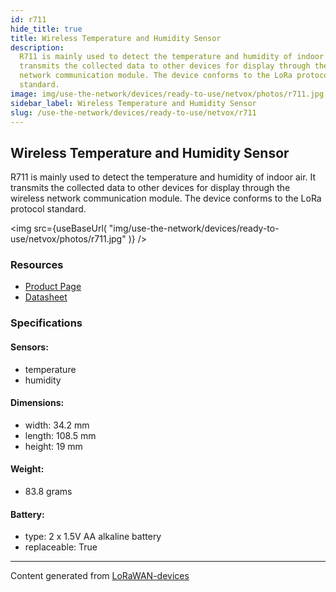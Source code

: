 ```yaml
---
id: r711
hide_title: true
title: Wireless Temperature and Humidity Sensor
description:
  R711 is mainly used to detect the temperature and humidity of indoor air. It
  transmits the collected data to other devices for display through the wireless
  network communication module. The device conforms to the LoRa protocol
  standard.
image: img/use-the-network/devices/ready-to-use/netvox/photos/r711.jpg
sidebar_label: Wireless Temperature and Humidity Sensor
slug: /use-the-network/devices/ready-to-use/netvox/r711
---
```



## Wireless Temperature and Humidity Sensor

R711 is mainly used to detect the temperature and humidity of indoor air. It
transmits the collected data to other devices for display through the wireless
network communication module. The device conforms to the LoRa protocol standard.

<img
  src={useBaseUrl(
    "img/use-the-network/devices/ready-to-use/netvox/photos/r711.jpg"
  )}
/>

### Resources

- [Product Page](http://www.netvox.com.tw/product.asp?pro=R711)
- [Datasheet](http://www.netvox.com.tw/um/R711/R711datasheet.pdf)

### Specifications

#### Sensors:

- temperature
- humidity

#### Dimensions:

- width: 34.2 mm
- length: 108.5 mm
- height: 19 mm

#### Weight:

- 83.8 grams

#### Battery:

- type: 2 x 1.5V AA alkaline battery
- replaceable: True

---

Content generated from
[LoRaWAN-devices](https://github.com/TheThingsNetwork/lorawan-devices)
